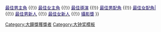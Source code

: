 {{Navbox
|name    = 大鐘獎最佳男新人
|title   = [[大鐘獎|<span style="color: #06426d ">大鐘獎</span>]]最佳男新人
|bodyclass = hlist
|titlestyle = background: #b26b86; color:#06426d;
|groupstyle = background: #b26b86; color:#06426d;

|group1 = 1970年代
|list1 =
* 1977 金滿
* 1978 {{link-ko|韓支壹|한지일}}
* 1979 -

|group2 = 1980年代
|list2 =
* 1980 [[安聖基]]
* 1981 {{link-ko|全茂松|전무송}}
* 1982 -
* 1983 -
* 1984 -
* 1985 -
* 1986 [[崔宰誠]]、{{link-ko|姜碩鉉|강석현}}
* 1987 {{link-ko|金世俊 (藝人)|김세준|金世俊}}
* 1988 停辦
* 1989 {{link-ko|李東濬|이동준 (배우)}}

|group3 = 1990年代
|list3 = 
* 1990 {{link-ko|安承勳|안승훈}}
* 1991 [[朴尚民]]
* 1992 [[申鉉濬]]
* 1993 [[金圭哲]]
* 1994 [[金炳世]]
* 1995 [[李政宰]]
* 1996 [[李炳憲]]
* 1997 [[宋康昊]]
* 1998 停辦
* 1999 [[李成宰]]

|group4 = 2000年代
|list4 = 
* 2000 [[薛耿求]]
* 2001 [[柳承範]]
* 2002 [[李宗秀]]
* 2003 [[權相佑]]
* 2004 [[金来沅|金來沅]]
* 2005 [[高洙]]
* 2006 [[李準基]]
* 2007 [[柳德煥]]
* 2008 [[丹尼爾·海尼]]
* 2009 [[姜至奐]]

|group5 = 2010年代
|list5 = 
* 2010 [[鄭宇]]
* 2011 [[李帝勳]]
* 2012 [[金成均]]
* 2013 [[金秀賢 (男演員)|金秀賢]]
* 2014 [[朴有天]]
* 2015 [[李敏鎬]]
* 2016 [[鄭家藍]]
* 2017 [[朴敘俊]]
* 2018 [[李嘉燮]]
* 2019 停辦

|group6 = 2020年代
|list6 = 
* 2020 [[丁海寅]]

|belowstyle = background: #b26b86
|below =  <span style="font-size:smaller;">[[Template:大鐘獎最佳電影|<span style="color:#100363">最佳電影</span>]] {{!}} [[Template:大鐘獎最佳男主角|<span style="color:#100363">最佳男主角</span>]] {{!}} [[Template:大鐘獎最佳女主角|<span style="color:#100363">最佳女主角</span>]] {{!}} [[Template:大鐘獎最佳導演|<span style="color:#100363">最佳導演</span>]] {{!}} [[Template:大鐘獎最佳男配角|<span style="color:#100363">最佳男配角</span>]] {{!}} [[Template:大鐘獎最佳女配角|<span style="color:#100363">最佳女配角|</span>]] {{!}} [[Template:大鐘獎最佳男新人|<span style="color:#100363">最佳男新人</span>]] {{!}} [[Template:大鐘獎最佳女新人|<span style="color:#100363">最佳女新人</span>]] {{!}} [[Template:大鐘獎攝影獎|<span style="color:#100363">攝影獎</span>]]</span>
}}<includeonly>[[Category:大鐘獎獲獎者]]</includeonly><noinclude>
[[Category:大钟奖模板]]
</noinclude>